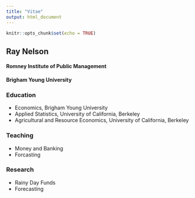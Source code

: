 ```yaml
---
title: "Vitae"
output: html_document
---
```


```r
knitr::opts_chunk$set(echo = TRUE)
```

## Ray Nelson  
#### Romney Institute of Public Management  
#### Brigham Young University  

### Education
* Economics, Brigham Young University
* Applied Statistics, University of California, Berkeley
* Agricultural and Resource Economics, University of California, Berkeley

### Teaching
* Money and Banking
* Forcasting

### Research
* Rainy Day Funds
* Forecasting